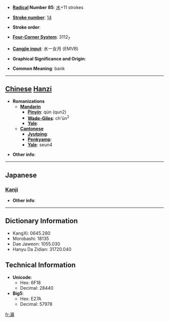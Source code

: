 * '''[[Wiktionary:Chinese radical index| Radical]] Number 85''': [[Wiktionary:Chinese radical index 水|水]]+11 strokes

* '''[[Wiktionary:Chinese total strokes index|Stroke number]]''': [[Wiktionary:Chinese total strokes index 14|14]]

* '''Stroke order''': 

* '''[[Wiktionary:Chinese four corner index|Four-Corner System]]''': 3112<sub>7</sub>

* '''[[Wiktionary:Chinese Cangjie index|Cangjie input]]''': 水一女月 (EMVB)

* '''Graphical Significance and Origin''': 

* '''Common Meaning''': bank

----

== [[Chinese]] [[Hanzi]] ==

* '''Romanizations'''
** '''[[Mandarin]]'''
*** '''[[Pinyin]]''': qún (qun2)
*** '''[[Wade-Giles]]''': ch'ün<sup>2</sup>
*** '''[[Yale]]''': 
** '''[[Cantonese]]'''
*** '''[[Jyutping]]''':
*** '''[[Penkyamp]]''': 
*** '''[[Yale]]''': seun4

* '''Other info''': 

----

==Japanese==
===[[Kanji]]===
{{kanji|on readings=[[しん]] (shin), [[じん]] (jin)|kun readings=[[みずぎわ]] (mizugiwa)}}

* '''Other info''':  

----

== Dictionary Information ==

* KangXi: 0645.280
* Morobashi: 18135
* Dae Jaweon: 1055.030
* Hanyu Da Zidian: 31720.040

== Technical Information ==

* '''Unicode''':
** Hex: 6F18
** Decimal: 28440
* '''Big5''':
** Hex: E27A
** Decimal: 57978

[[fr:漘]]